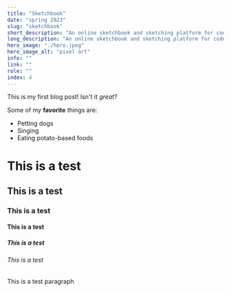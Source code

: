 ```yaml
---
title: "Sketchbook"
date: "spring 2023"
slug: "sketchbook"
short_description: "An online sketchbook and sketching platform for code-based sketching."
long_description: "An online sketchbook and sketching platform for code-based sketching."
hero_image: "./hero.jpeg"
hero_image_alt: "pixel art"
info: ""
link: ""
role: ""
index: 4
---
```


This is my first blog post! Isn't it *great*?

Some of my **favorite** things are:

* Petting dogs
* Singing
* Eating potato-based foods

# This is a test

## This is a test

### This is a test

#### This is a test

##### This is a test

###### This is a test

This is a test paragraph